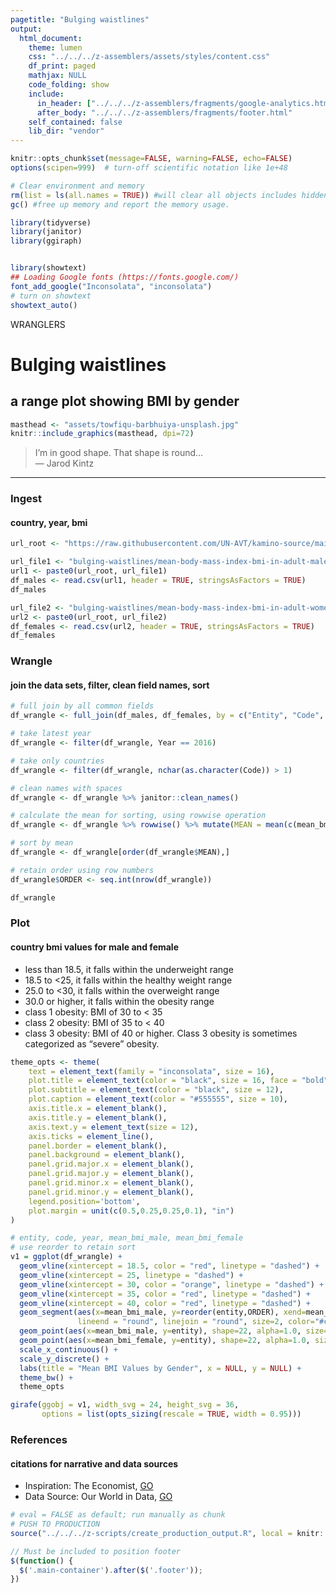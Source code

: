 ```yaml
---
pagetitle: "Bulging waistlines"
output:
  html_document:
    theme: lumen
    css: "../../../z-assemblers/assets/styles/content.css"
    df_print: paged
    mathjax: NULL
    code_folding: show
    include:
      in_header: ["../../../z-assemblers/fragments/google-analytics.html", "../../../z-assemblers/fragments/header.html"]
      after_body: "../../../z-assemblers/fragments/footer.html"
    self_contained: false
    lib_dir: "vendor"
---
```


```r

knitr::opts_chunk$set(message=FALSE, warning=FALSE, echo=FALSE)
options(scipen=999)  # turn-off scientific notation like 1e+48

# Clear environment and memory
rm(list = ls(all.names = TRUE)) #will clear all objects includes hidden objects.
gc() #free up memory and report the memory usage.

library(tidyverse)
library(janitor)
library(ggiraph)


library(showtext)
## Loading Google fonts (https://fonts.google.com/)
font_add_google("Inconsolata", "inconsolata")
# turn on showtext
showtext_auto()

```

<div class="activity">
WRANGLERS  
</div>

# Bulging waistlines
## a range plot showing BMI by gender

```r

masthead <- "assets/towfiqu-barbhuiya-unsplash.jpg"
knitr::include_graphics(masthead, dpi=72)

```

> I'm in good shape.  That shape is round...\
--- Jarod Kintz\

***

### Ingest
#### country, year, bmi

```r

url_root <- "https://raw.githubusercontent.com/UN-AVT/kamino-source/main/sources/0-shared/data/"

url_file1 <- "bulging-waistlines/mean-body-mass-index-bmi-in-adult-males.csv"
url1 <- paste0(url_root, url_file1)
df_males <- read.csv(url1, header = TRUE, stringsAsFactors = TRUE)
df_males

url_file2 <- "bulging-waistlines/mean-body-mass-index-bmi-in-adult-women.csv"
url2 <- paste0(url_root, url_file2)
df_females <- read.csv(url2, header = TRUE, stringsAsFactors = TRUE)
df_females


```


### Wrangle
#### join the data sets, filter, clean field names, sort


```r

# full join by all common fields
df_wrangle <- full_join(df_males, df_females, by = c("Entity", "Code", "Year"))

# take latest year
df_wrangle <- filter(df_wrangle, Year == 2016)

# take only countries
df_wrangle <- filter(df_wrangle, nchar(as.character(Code)) > 1)

# clean names with spaces
df_wrangle <- df_wrangle %>% janitor::clean_names()

# calculate the mean for sorting, using rowwise operation
df_wrangle <- df_wrangle %>% rowwise() %>% mutate(MEAN = mean(c(mean_bmi_male, mean_bmi_female), na.rm=T))

# sort by mean
df_wrangle <- df_wrangle[order(df_wrangle$MEAN),]

# retain order using row numbers
df_wrangle$ORDER <- seq.int(nrow(df_wrangle))

df_wrangle

```


### Plot
#### country bmi values for male and female


* less than 18.5, it falls within the underweight range
* 18.5 to <25, it falls within the healthy weight range
* 25.0 to <30, it falls within the overweight range
* 30.0 or higher, it falls within the obesity range
* class 1 obesity: BMI of 30 to < 35
* class 2 obesity: BMI of 35 to < 40
* class 3 obesity: BMI of 40 or higher. Class 3 obesity is sometimes categorized as “severe” obesity.


```r

theme_opts <- theme(
    text = element_text(family = "inconsolata", size = 16), 
    plot.title = element_text(color = "black", size = 16, face = "bold"),
    plot.subtitle = element_text(color = "black", size = 12),
    plot.caption = element_text(color = "#555555", size = 10),
    axis.title.x = element_blank(),
    axis.title.y = element_blank(),
    axis.text.y = element_text(size = 12),
    axis.ticks = element_line(),
    panel.border = element_blank(),
    panel.background = element_blank(),
    panel.grid.major.x = element_blank(),
    panel.grid.major.y = element_blank(),
    panel.grid.minor.x = element_blank(),
    panel.grid.minor.y = element_blank(),
    legend.position='bottom',
    plot.margin = unit(c(0.5,0.25,0.25,0.1), "in")
)

# entity, code, year, mean_bmi_male, mean_bmi_female
# use reorder to retain sort
v1 = ggplot(df_wrangle) + 
  geom_vline(xintercept = 18.5, color = "red", linetype = "dashed") +
  geom_vline(xintercept = 25, linetype = "dashed") +
  geom_vline(xintercept = 30, color = "orange", linetype = "dashed") +
  geom_vline(xintercept = 35, color = "red", linetype = "dashed") +
  geom_vline(xintercept = 40, color = "red", linetype = "dashed") +
  geom_segment(aes(x=mean_bmi_male, y=reorder(entity,ORDER), xend=mean_bmi_female, yend=entity), 
               lineend = "round", linejoin = "round", size=2, color="#cccccc") + 
  geom_point(aes(x=mean_bmi_male, y=entity), shape=22, alpha=1.0, size=2, color="#555555", fill="#555555") +
  geom_point(aes(x=mean_bmi_female, y=entity), shape=22, alpha=1.0, size=2, color="#00E5FF", fill="#00E5FF") +
  scale_x_continuous() +
  scale_y_discrete() +
  labs(title = "Mean BMI Values by Gender", x = NULL, y = NULL) +
  theme_bw() +
  theme_opts

girafe(ggobj = v1, width_svg = 24, height_svg = 36,
       options = list(opts_sizing(rescale = TRUE, width = 0.95)))

```

### References
#### citations for narrative and data sources

* Inspiration: The Economist, [GO](https://www.economist.com/graphic-detail/2019/10/28/china-worries-about-its-bulging-waistlines){target="_blank"} 
* Data Source: Our World in Data, [GO](https://ourworldindata.org/){target="_blank"}


```r

# eval = FALSE as default; run manually as chunk
# PUSH TO PRODUCTION
source("../../../z-scripts/create_production_output.R", local = knitr::knit_global())

```


```js

// Must be included to position footer
$(function() {
  $('.main-container').after($('.footer'));
})

```

